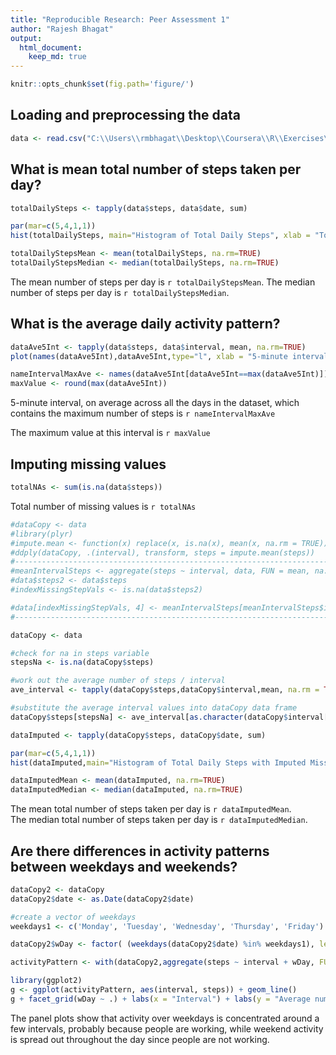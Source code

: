 ```yaml
---
title: "Reproducible Research: Peer Assessment 1"
author: "Rajesh Bhagat"
output: 
  html_document:
    keep_md: true
---
```


```r
knitr::opts_chunk$set(fig.path='figure/')
```

## Loading and preprocessing the data
```r
data <- read.csv("C:\\Users\\rmbhagat\\Desktop\\Coursera\\R\\Exercises\\5_ReproducibleReports\\RepData_PeerAssessment1\\activity\\activity.csv")
```


## What is mean total number of steps taken per day?
```r
totalDailySteps <- tapply(data$steps, data$date, sum)
```
```r
par(mar=c(5,4,1,1))
hist(totalDailySteps, main="Histogram of Total Daily Steps", xlab = "Total Daily Steps")
```
```r
totalDailyStepsMean <- mean(totalDailySteps, na.rm=TRUE)
totalDailyStepsMedian <- median(totalDailySteps, na.rm=TRUE)
```
The mean number of steps per day is `r totalDailyStepsMean`.
The median number of steps per day is `r totalDailyStepsMedian`.

## What is the average daily activity pattern?
```r
dataAve5Int <- tapply(data$steps, data$interval, mean, na.rm=TRUE)
plot(names(dataAve5Int),dataAve5Int,type="l", xlab = "5-minute interval", ylab = "Ave. no. of steps taken across all days", main = " Time series plot of the 5-minute interval and \naverage steps across all days")
```
```r
nameIntervalMaxAve <- names(dataAve5Int[dataAve5Int==max(dataAve5Int)])
maxValue <- round(max(dataAve5Int))
```
5-minute interval, on average across all the days in the dataset, which contains the maximum number of steps is `r nameIntervalMaxAve`

The maximum value at this interval is `r maxValue`

## Imputing missing values
```r
totalNAs <- sum(is.na(data$steps))
```
Total number of missing values is `r totalNAs`

```r
#dataCopy <- data
#library(plyr)
#impute.mean <- function(x) replace(x, is.na(x), mean(x, na.rm = TRUE))
#ddply(dataCopy, .(interval), transform, steps = impute.mean(steps))
#----------------------------------------------------------------------------------
#meanIntervalSteps <- aggregate(steps ~ interval, data, FUN = mean, na.rm = TRUE)
#data$steps2 <- data$steps
#indexMissingStepVals <- is.na(data$steps2)

#data[indexMissingStepVals, 4] <- meanIntervalSteps[meanIntervalSteps$interval == #data[indexMissingStepVals,3],2]
#----------------------------------------------------------------------------------
```

```r
dataCopy <- data

#check for na in steps variable
stepsNa <- is.na(dataCopy$steps)

#work out the average number of steps / interval
ave_interval <- tapply(dataCopy$steps,dataCopy$interval,mean, na.rm = TRUE, simplify = TRUE)

#substitute the average interval values into dataCopy data frame
dataCopy$steps[stepsNa] <- ave_interval[as.character(dataCopy$interval[stepsNa])]
```

```r
dataImputed <- tapply(dataCopy$steps, dataCopy$date, sum)
```
```r
par(mar=c(5,4,1,1))
hist(dataImputed,main="Histogram of Total Daily Steps with Imputed Missing Values", xlab = "Total Daily Steps")
```
```r
dataImputedMean <- mean(dataImputed, na.rm=TRUE)
dataImputedMedian <- median(dataImputed, na.rm=TRUE)
```

The mean total number of steps taken per day is `r dataImputedMean`. <br/>
The median total number of steps taken per day is `r dataImputedMedian`.


## Are there differences in activity patterns between weekdays and weekends?

```r
dataCopy2 <- dataCopy
dataCopy2$date <- as.Date(dataCopy2$date)

#create a vector of weekdays
weekdays1 <- c('Monday', 'Tuesday', 'Wednesday', 'Thursday', 'Friday')

dataCopy2$wDay <- factor( (weekdays(dataCopy2$date) %in% weekdays1), levels=c(FALSE, TRUE), labels=c('weekend', 'weekday'))

activityPattern <- with(dataCopy2,aggregate(steps ~ interval + wDay, FUN = "mean"))

library(ggplot2)
g <- ggplot(activityPattern, aes(interval, steps)) + geom_line()
g + facet_grid(wDay ~ .) + labs(x = "Interval") + labs(y = "Average number of steps") + labs(title = "Activity Patterns over Weekends and Weekdays")
```


The panel plots show that activity over weekdays is concentrated around a few intervals, probably because people are working, while weekend activity is spread out throughout the day since people are not working.
